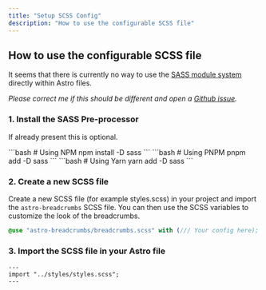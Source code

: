 ```yaml
---
title: "Setup SCSS Config"
description: "How to use the configurable SCSS file"
---
```



## How to use the configurable SCSS file

It seems that there is currently no way to use the [SASS module system](https://sass-lang.com/documentation/modules) directly within Astro files.

_Please correct me if this should be different and open a [Github issue](https://github.com/felix-berlin/astro-breadcrumbs/issues)._

### 1. Install the SASS Pre-processor

If already present this is optional.

<Tabs>
  <TabItem label="npm">
    ```bash
      # Using NPM
      npm install -D sass
    ```

  </TabItem>
  <TabItem label="pnpm">
    ```bash
      # Using PNPM
      pnpm add -D sass
    ```

  </TabItem>
  <TabItem label="yarn">
    ```bash
      # Using Yarn
      yarn add -D sass
    ```

  </TabItem>
</Tabs>

### 2. Create a new SCSS file

Create a new SCSS file (for example styles.scss) in your project and import the `astro-breadcrumbs` SCSS file. You can then use the SCSS variables to customize the look of the breadcrumbs.

```scss
@use "astro-breadcrumbs/breadcrumbs.scss" with (/// Your config here);
```

### 3. Import the SCSS file in your Astro file

```astro
---
import "../styles/styles.scss";
---
```
